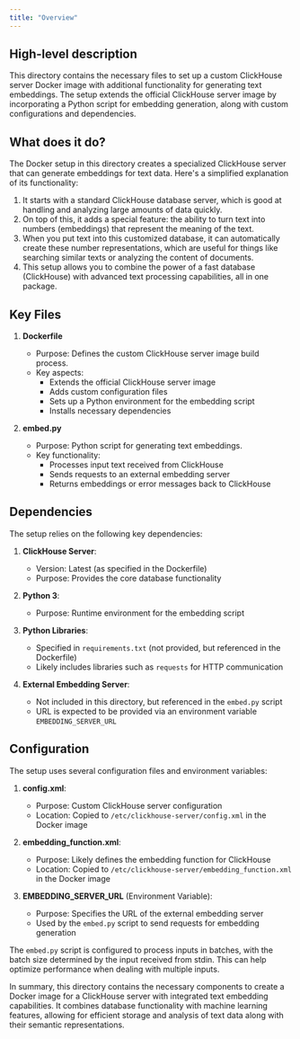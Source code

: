```yaml
---
title: "Overview"
---
```


## High-level description
This directory contains the necessary files to set up a custom ClickHouse server Docker image with additional functionality for generating text embeddings. The setup extends the official ClickHouse server image by incorporating a Python script for embedding generation, along with custom configurations and dependencies.

## What does it do?
The Docker setup in this directory creates a specialized ClickHouse server that can generate embeddings for text data. Here's a simplified explanation of its functionality:

1. It starts with a standard ClickHouse database server, which is good at handling and analyzing large amounts of data quickly.
2. On top of this, it adds a special feature: the ability to turn text into numbers (embeddings) that represent the meaning of the text.
3. When you put text into this customized database, it can automatically create these number representations, which are useful for things like searching similar texts or analyzing the content of documents.
4. This setup allows you to combine the power of a fast database (ClickHouse) with advanced text processing capabilities, all in one package.

## Key Files

1. **Dockerfile**
   - Purpose: Defines the custom ClickHouse server image build process.
   - Key aspects:
     - Extends the official ClickHouse server image
     - Adds custom configuration files
     - Sets up a Python environment for the embedding script
     - Installs necessary dependencies

2. **embed.py**
   - Purpose: Python script for generating text embeddings.
   - Key functionality:
     - Processes input text received from ClickHouse
     - Sends requests to an external embedding server
     - Returns embeddings or error messages back to ClickHouse

## Dependencies
The setup relies on the following key dependencies:

1. **ClickHouse Server**: 
   - Version: Latest (as specified in the Dockerfile)
   - Purpose: Provides the core database functionality

2. **Python 3**:
   - Purpose: Runtime environment for the embedding script

3. **Python Libraries**:
   - Specified in `requirements.txt` (not provided, but referenced in the Dockerfile)
   - Likely includes libraries such as `requests` for HTTP communication

4. **External Embedding Server**:
   - Not included in this directory, but referenced in the `embed.py` script
   - URL is expected to be provided via an environment variable `EMBEDDING_SERVER_URL`

## Configuration
The setup uses several configuration files and environment variables:

1. **config.xml**:
   - Purpose: Custom ClickHouse server configuration
   - Location: Copied to `/etc/clickhouse-server/config.xml` in the Docker image

2. **embedding_function.xml**:
   - Purpose: Likely defines the embedding function for ClickHouse
   - Location: Copied to `/etc/clickhouse-server/embedding_function.xml` in the Docker image

3. **EMBEDDING_SERVER_URL** (Environment Variable):
   - Purpose: Specifies the URL of the external embedding server
   - Used by the `embed.py` script to send requests for embedding generation

The `embed.py` script is configured to process inputs in batches, with the batch size determined by the input received from stdin. This can help optimize performance when dealing with multiple inputs.

In summary, this directory contains the necessary components to create a Docker image for a ClickHouse server with integrated text embedding capabilities. It combines database functionality with machine learning features, allowing for efficient storage and analysis of text data along with their semantic representations.